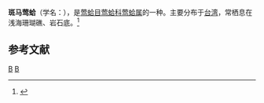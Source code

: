 {{Speciesbox
| taxon = Pteria zebra
| binomial_authority = ({{tsl|en|Lovell Augustus Reeve|洛弗爾·奧古斯都·里夫|Reeve}}, 1857)
}}
'''斑马莺蛤'''（学名：''{{lang|la|Pteria zebra}}''），是[[莺蛤目|莺蛤目]][[莺蛤科|莺蛤科]][[莺蛤属|莺蛤属]]的一种。主要分布于[[台湾|台湾]]，常栖息在浅海珊瑚礁、岩石底。<ref>{{cite web|url=http://shell.sinica.edu.tw/chinese/shellbase_detail.php?science_no=2259|title=国际贝库：斑马莺蛤|publisher=台湾贝类资料库|accessdate=2009-08-11|archive-date=2016-03-04|archive-url=https://web.archive.org/web/20160304104002/http://shell.sinica.edu.tw/chinese/shellbase_detail.php?science_no=2259|dead-url=no}}</ref>

== 参考文献 ==
{{reflist}}
{{Taxonbar|from=Q11080431}}

[[Category:莺蛤属|B]]
[[Category:_1857年描述的动物|B]]